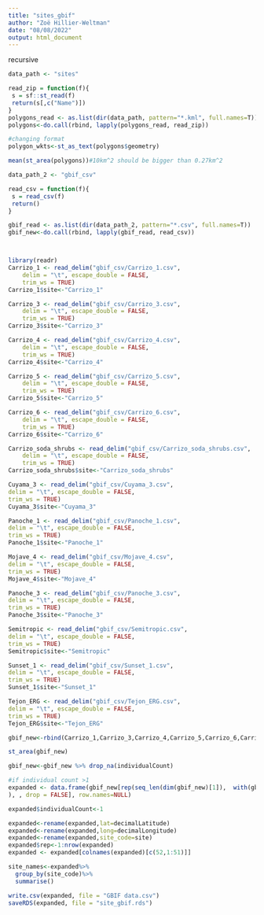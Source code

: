 ```yaml
---
title: "sites_gbif"
author: "Zoë Hillier-Weltman"
date: "08/08/2022"
output: html_document
---
```

recursive
```r
data_path <- "sites"

read_zip = function(f){
 s = sf::st_read(f)
 return(s[,c("Name")])
}
polygons_read <- as.list(dir(data_path, pattern="*.kml", full.names=T)) 
polygons<-do.call(rbind, lapply(polygons_read, read_zip))

#changing format
polygon_wkts<-st_as_text(polygons$geometry)

mean(st_area(polygons))#10km^2 should be bigger than 0.27km^2

```

```r
data_path_2 <- "gbif_csv"

read_csv = function(f){
 s = read_csv(f)
 return()
}

gbif_read <- as.list(dir(data_path_2, pattern="*.csv", full.names=T)) 
gbif_new<-do.call(rbind, lapply(gbif_read, read_csv))



library(readr)
Carrizo_1 <- read_delim("gbif_csv/Carrizo_1.csv", 
    delim = "\t", escape_double = FALSE, 
    trim_ws = TRUE)
Carrizo_1$site<-"Carrizo_1"

Carrizo_3 <- read_delim("gbif_csv/Carrizo_3.csv", 
    delim = "\t", escape_double = FALSE, 
    trim_ws = TRUE)
Carrizo_3$site<-"Carrizo_3"

Carrizo_4 <- read_delim("gbif_csv/Carrizo_4.csv", 
    delim = "\t", escape_double = FALSE, 
    trim_ws = TRUE)
Carrizo_4$site<-"Carrizo_4"

Carrizo_5 <- read_delim("gbif_csv/Carrizo_5.csv", 
    delim = "\t", escape_double = FALSE, 
    trim_ws = TRUE)
Carrizo_5$site<-"Carrizo_5"

Carrizo_6 <- read_delim("gbif_csv/Carrizo_6.csv", 
    delim = "\t", escape_double = FALSE, 
    trim_ws = TRUE)
Carrizo_6$site<-"Carrizo_6"

Carrizo_soda_shrubs <- read_delim("gbif_csv/Carrizo_soda_shrubs.csv", 
    delim = "\t", escape_double = FALSE, 
    trim_ws = TRUE)
Carrizo_soda_shrubs$site<-"Carrizo_soda_shrubs"

Cuyama_3 <- read_delim("gbif_csv/Cuyama_3.csv", 
delim = "\t", escape_double = FALSE, 
trim_ws = TRUE)
Cuyama_3$site<-"Cuyama_3"

Panoche_1 <- read_delim("gbif_csv/Panoche_1.csv", 
delim = "\t", escape_double = FALSE, 
trim_ws = TRUE)
Panoche_1$site<-"Panoche_1"

Mojave_4 <- read_delim("gbif_csv/Mojave_4.csv", 
delim = "\t", escape_double = FALSE, 
trim_ws = TRUE)
Mojave_4$site<-"Mojave_4"

Panoche_3 <- read_delim("gbif_csv/Panoche_3.csv", 
delim = "\t", escape_double = FALSE, 
trim_ws = TRUE)
Panoche_3$site<-"Panoche_3"

Semitropic <- read_delim("gbif_csv/Semitropic.csv", 
delim = "\t", escape_double = FALSE, 
trim_ws = TRUE)
Semitropic$site<-"Semitropic"

Sunset_1 <- read_delim("gbif_csv/Sunset_1.csv", 
delim = "\t", escape_double = FALSE, 
trim_ws = TRUE)
Sunset_1$site<-"Sunset_1"

Tejon_ERG <- read_delim("gbif_csv/Tejon_ERG.csv", 
delim = "\t", escape_double = FALSE, 
trim_ws = TRUE)
Tejon_ERG$site<-"Tejon_ERG"

gbif_new<-rbind(Carrizo_1,Carrizo_3,Carrizo_4,Carrizo_5,Carrizo_6,Carrizo_soda_shrubs,Cuyama_3,Mojave_4,Panoche_1,Panoche_3,Semitropic,Sunset_1,Tejon_ERG)

st_area(gbif_new)

```

```r
gbif_new<-gbif_new %>% drop_na(individualCount)

#if individual count >1
expanded <- data.frame(gbif_new[rep(seq_len(dim(gbif_new)[1]),  with(gbif_new, ifelse(individualCount > 0 & !is.na(individualCount), individualCount, 1))
), , drop = FALSE], row.names=NULL)

expanded$individualCount<-1

expanded<-rename(expanded,lat=decimalLatitude)
expanded<-rename(expanded,long=decimalLongitude)
expanded<-rename(expanded,site_code=site)
expanded$rep<-1:nrow(expanded)
expanded <- expanded[colnames(expanded)[c(52,1:51)]]

site_names<-expanded%>%
  group_by(site_code)%>%
  summarise()

write.csv(expanded, file = "GBIF data.csv")
saveRDS(expanded, file = "site_gbif.rds")

```

